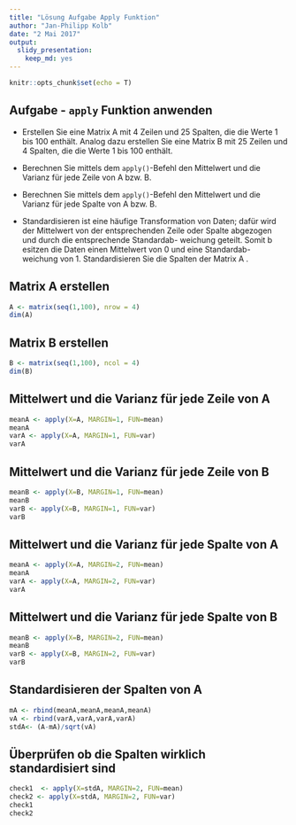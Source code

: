 ```yaml
---
title: "Lösung Aufgabe Apply Funktion"
author: "Jan-Philipp Kolb"
date: "2 Mai 2017"
output: 
  slidy_presentation: 
    keep_md: yes
---
```


```r
knitr::opts_chunk$set(echo = T)
```


## Aufgabe - `apply` Funktion anwenden

- Erstellen Sie eine Matrix A mit 4 Zeilen und 25 Spalten, die die Werte 1 bis 100 enthält. Analog dazu erstellen Sie eine Matrix B mit 25 Zeilen und 4 Spalten, die die Werte 1 bis 100 enthält.

- Berechnen Sie mittels dem `apply()`-Befehl den Mittelwert und die Varianz für jede Zeile von A bzw. B.

- Berechnen Sie mittels dem `apply()`-Befehl den Mittelwert und die Varianz für jede Spalte von A bzw. B.

- Standardisieren ist eine häufige Transformation von        Daten;        dafür        wird        der        Mittelwert        von der entsprechenden        Zeile        oder        Spalte        abgezogen        und        durch        die        entsprechende        Standardab-
weichung         geteilt.             Somit         b esitzen         die         Daten         einen         Mittelwert         von         0         und         eine         Standardab-
weichung        von        1.           Standardisieren        Sie        die        Spalten        der        Matrix
A
.

## Matrix A erstellen

<!--
Basierend auf:
http://www.uni-leipzig.de/~zuber/teaching/ws12/r-kurs/praxis/U2.R
-->

```r
A <- matrix(seq(1,100), nrow = 4)
dim(A)
```

## Matrix B erstellen

```r
B <- matrix(seq(1,100), ncol = 4)
dim(B)
```

## Mittelwert und die Varianz für jede Zeile von A

```r
meanA <- apply(X=A, MARGIN=1, FUN=mean)
meanA
varA <- apply(X=A, MARGIN=1, FUN=var)
varA
```

## Mittelwert und die Varianz für jede Zeile von B

```r
meanB <- apply(X=B, MARGIN=1, FUN=mean)
meanB
varB <- apply(X=B, MARGIN=1, FUN=var)
varB
```

## Mittelwert und die Varianz für jede Spalte von A

```r
meanA <- apply(X=A, MARGIN=2, FUN=mean)
meanA
varA <- apply(X=A, MARGIN=2, FUN=var)
varA
```

## Mittelwert und die Varianz für jede Spalte von B

```r
meanB <- apply(X=B, MARGIN=2, FUN=mean)
meanB
varB <- apply(X=B, MARGIN=2, FUN=var)
varB
```

## Standardisieren der Spalten von A

```r
mA <- rbind(meanA,meanA,meanA,meanA)
vA <- rbind(varA,varA,varA,varA)
stdA<- (A-mA)/sqrt(vA)
```

## Überprüfen ob die Spalten wirklich standardisiert sind

```r
check1  <- apply(X=stdA, MARGIN=2, FUN=mean)
check2 <- apply(X=stdA, MARGIN=2, FUN=var)
check1
check2
```

